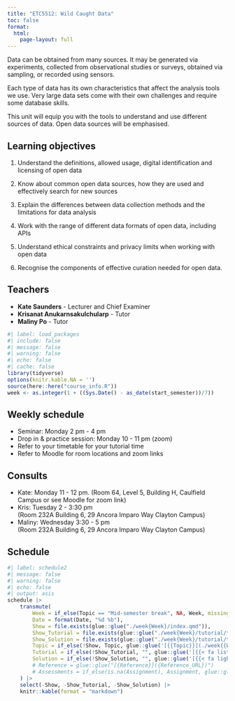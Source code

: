 ```yaml
---
title: "ETC5512: Wild Caught Data"
toc: false
format:
  html:
    page-layout: full
---
```


Data can be obtained from many sources. It may be generated via experiments, collected from observational studies or surveys, obtained via sampling, or recorded using sensors. 

Each type of data has its own characteristics that affect the analysis tools we use. Very large data sets come with their own challenges and require some database skills. 

This unit will equip you with the tools to understand and use different sources of data. Open data sources will be emphasised.

## Learning objectives

1. Understand the definitions, allowed usage, digital identification and licensing of open data

2. Know about common open data sources, how they are used and effectively search for new sources

3. Explain the differences between data collection methods and the limitations for data analysis

4. Work with the range of different data formats of open data, including APIs

5. Understand ethical constraints and privacy limits when working with open data

6. Recognise the components of effective curation needed for open data.

## Teachers

* **Kate Saunders** - Lecturer and Chief Examiner
* **Krisanat Anukarnsakulchularp** - Tutor 
* **Maliny Po** - Tutor


```r
#| label: load_packages
#| include: false
#| message: false
#| warning: false
#| echo: false
#| cache: false
library(tidyverse)
options(knitr.kable.NA = '')
source(here::here("course_info.R"))
week <- as.integer(1 + ((Sys.Date() - as_date(start_semester))/7))
```

## Weekly schedule

* Seminar: Monday  2 pm - 4 pm
* Drop in & practice session: Monday 10 - 11 pm (zoom)
* Refer to your timetable for your tutorial time
* Refer to Moodle for room locations and zoom links

## Consults 

* Kate: Monday 11 - 12 pm. 
(Room 64, Level 5, Building H, Caulfield Campus or see Moodle for zoom link)
* Kris: Tuesday 2 - 3:30 pm  
(Room 232A Building 6, 29 Ancora Imparo Way Clayton Campus)
* Maliny: Wednesday 3:30 - 5 pm  
(Room 232A Building 6, 29 Ancora Imparo Way Clayton Campus)

## Schedule

```r
#| label: schedule2
#| message: false
#| warning: false
#| echo: false
#| output: asis
schedule |>
    transmute(
        Week = if_else(Topic == "Mid-semester break", NA, Week, missing = Week),
        Date = format(Date, "%d %b"),
        Show = file.exists(glue::glue("./week{Week}/index.qmd")),
        Show_Tutorial = file.exists(glue::glue("./week{Week}/tutorial/tutorial-0{Week}.qmd")),
        Show_Solution = file.exists(glue::glue("./week{Week}/tutorial/tutorial-0{Week}-sol.qmd")),
        Topic = if_else(!Show, Topic, glue::glue('[{{Topic}}](./week{{Week}}/index.html){target="_blank"}', .open = "{{", .close = "}}")),
        Tutorial = if_else(!Show_Tutorial, "", glue::glue('[{{< fa list-check >}}](./week{{{Week}}}/tutorial/tutorial-0{{{Week}}}.html){target="_blank"}', .open = "{{{", .close = "}}}")),
        Solution = if_else(!Show_Solution, "", glue::glue('[{{< fa lightbulb >}}](./week{{{Week}}}/tutorial/tutorial-0{{{Week}}}-sol.html){target="_blank"}', .open = "{{{", .close = "}}}"))
        # Reference = glue::glue("[{Reference}]({Reference_URL})")
        # Assessments = if_else(is.na(Assignment), Assignment, glue::glue("[{Assignment}]({File})"))
    ) |>
    select(-Show, -Show_Tutorial, -Show_Solution) |>
    knitr::kable(format = "markdown")
```